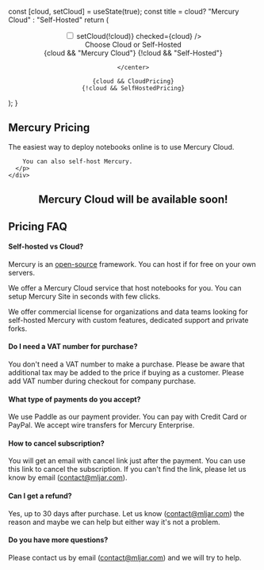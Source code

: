 

  const [cloud, setCloud] = useState(true);
  const title = cloud? "Mercury Cloud" : "Self-Hosted"
return (
<div className="p-1 m-1">
    <center>
        <label className="relative inline-flex items-center cursor-pointer">
        <input
        type="checkbox"
        className="sr-only peer"
        onChange={(e) => setCloud(!cloud)}
        checked={cloud}
        />
        <div
                className="w-11 h-6 bg-gray-200 peer-focus:outline-none 
        peer-focus:ring-4 peer-focus:ring-blue-300 dark:peer-focus:ring-blue-800 
        rounded-full peer dark:bg-gray-700 peer-checked:after:translate-x-full 
        peer-checked:after:border-white after:content-[''] 
        after:absolute after:top-[2px] after:left-[2px] after:bg-white after:border-gray-300 after:border 
        after:rounded-full after:h-5 after:w-5 after:transition-all dark:border-gray-600 peer-checked:bg-primary-600"
                ></div>
        <span className="ml-3 text-sm font-medium text-gray-900 dark:text-gray-300">Choose Cloud or Self-Hosted</span>
        </label>
        <div className="p-4 mb-4 text-3xl tracking-tight font-extrabold text-gray-900 dark:text-white">
            {cloud && "Mercury Cloud"} {!cloud && "Self-Hosted"}
        </div>

    </center>

    {cloud && CloudPricing}
    {!cloud && SelfHostedPricing}
</div>

);
}


<section className="">
  
  <div className="px-4 mx-auto max-w-screen-xl lg:pt-16 lg:px-6">
    <div className="mx-auto max-w-screen-md text-center mb-8 lg:mb-12">
      <h1 className="mb-4 text-4xl tracking-tight font-extrabold text-gray-900 dark:text-white">Mercury Pricing</h1>
      <p className=" font-light text-gray-500 sm:text-xl dark:text-gray-400 pt-4" >
        The easiest way to deploy notebooks online is to use Mercury Cloud.

        You can also self-host Mercury.
      </p>
    </div>
  </div>

<ToggleDeployment />

<center className="p-10">
       <h2 className="mb-4 text-4xl tracking-tight font-extrabold text-gray-900 dark:text-white">Mercury Cloud will be available soon!</h2>
       
</center>
</section>

## Pricing FAQ

#### Self-hosted vs Cloud?

Mercury is an <a href="https://github.com/mljar/mercury" target="_blank" className="font-extrabold">open-source</a> framework.
You can host if for free on your own servers.

We offer a Mercury Cloud service that host notebooks for you. You can setup Mercury Site in seconds with few clicks.

We offer commercial license for organizations and data teams looking for self-hosted Mercury with custom features, dedicated support and private forks.

#### Do I need a VAT number for purchase?

You don't need a VAT number to make a purchase. Please be aware that additional tax may be added to the price if buying as a customer. Please add VAT number during checkout for company purchase.

#### What type of payments do you accept?

We use Paddle as our payment provider. You can pay with Credit Card or PayPal. We accept wire transfers for Mercury Enterprise.

#### How to cancel subscription?

You will get an email with cancel link just after the payment. You can use this link to cancel the subscription. If you can't find the link, please let us know by email (contact@mljar.com).

#### Can I get a refund?

Yes, up to 30 days after purchase. Let us know (contact@mljar.com) the reason and maybe we can help but either way it's not a problem.

#### Do you have more questions?

Please contact us by email (contact@mljar.com) and we will try to help.
